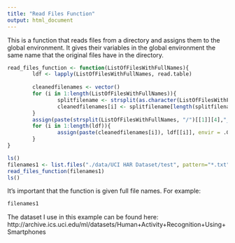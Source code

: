 ```yaml
---
title: "Read Files Function"
output: html_document
---
```


This is a function that reads files from a directory and assigns them to the global environment. It gives their variables in the global environment the same name that the original files have in the directory.

```r
read_files_function <- function(ListOfFilesWithFullNames){
        ldf <- lapply(ListOfFilesWithFullNames, read.table)
        
        cleanedfilenames <- vector()
        for (i in 1:length(ListOfFilesWithFullNames)){
                splitfilename <- strsplit(as.character(ListOfFilesWithFullNames[i]), "/")[[1]]
                cleanedfilenames[i] <- splitfilename[length(splitfilename)]        
        }
        assign(paste(strsplit(ListOfFilesWithFullNames, "/")[[1]][4],"_files", sep=""), cleanedfilenames)
        for (i in 1:length(ldf)){
                assign(paste(cleanedfilenames[i]), ldf[[i]], envir = .GlobalEnv)
        }   
}
```



```r
ls()
filenames1 <- list.files("./data/UCI HAR Dataset/test", pattern="*.txt", full.names=TRUE)
read_files_function(filenames1)
ls()
```
It's important that the function is given full file names. For example:
```r
filenames1
```

The dataset I use in this example can be found here: http://archive.ics.uci.edu/ml/datasets/Human+Activity+Recognition+Using+Smartphones
